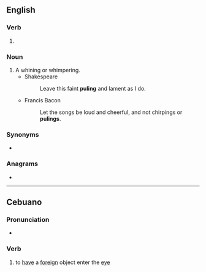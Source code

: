 ==English==

===Verb===
{{head|en|present participle}}

# {{present participle of|pule|lang=en|nocat=1}}

===Noun===
{{en-noun}}

# A whining or whimpering.
#* Shakespeare
#*: Leave this faint '''puling''' and lament as I do.
#* Francis Bacon
#*: Let the songs be loud and cheerful, and not chirpings or '''pulings'''.

===Synonyms===
* {{l|en|mewling}}

===Anagrams===
* {{anagrams|en|plug in|plug-in|plugin}}

----

==Cebuano==

===Pronunciation===
* {{hyphenation|pu|ling|lang=ceb}}

===Verb===
{{head|ceb|verb}}

# to [[have]] a [[foreign]] object enter the [[eye]]